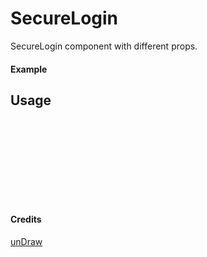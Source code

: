 
<Meta of={SecureLogin} title="unDraw/SecureLogin" />

# SecureLogin

SecureLogin component with different props.

#### Example

<Canvas of={SecureLogin.Primary} />

## Usage

```ts
import { SecureLogin } from "yadl-ui";

const Example = () => {
  return (
      <SecureLogin />
  );
};

export default Example;
```

#### Credits
[unDraw](https://undraw.co/illustrations)
